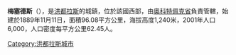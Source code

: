 {{Unreferenced|time=2018-05-18T04:56:39+00:00}}
'''梅塞德斯'''（{{lang-es|Mercedes}}），是[[洪都拉斯|洪都拉斯]]的城鎮，位於該國西部，由[[奧科特佩克省|奧科特佩克省]]負責管轄，始建於1889年11月11日，面積96.08平方公里，海拔高度1,240米，2001年人口6,000，人口密度每平方公里62.45人。

{{coord|14|19|0|N|88|59|0|W|type:adm2nd_region:HN_source:nlwiki|display=title}}

{{Honduras-geo-stub}}
[[Category:洪都拉斯城市|Category:洪都拉斯城市]]